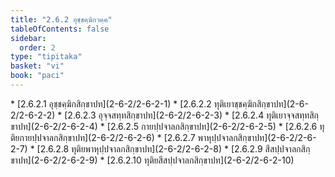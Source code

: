 ```yaml
---
title: "2.6.2 อุชฺชคฺฆิกวคฺค"
tableOfContents: false
sidebar:
  order: 2
type: "tipitaka"
basket: "vi"
book: "paci"
---
```



<DynamicBreadcrumb />



<TableOfContents book="paci" section="2.6.2">
* [2.6.2.1 อุชฺชคฺฆิกสิกฺขาปท](2-6-2/2-6-2-1)
* [2.6.2.2 ทุติเยาชฺชคฺฆิกสิกฺขาปท](2-6-2/2-6-2-2)
* [2.6.2.3 อุจฺจสทฺทสิกฺขาปท](2-6-2/2-6-2-3)
* [2.6.2.4 ทุติเยาจฺจสทฺทสิกฺขาปท](2-6-2/2-6-2-4)
* [2.6.2.5 กายปฺปจาลกสิกฺขาปท](2-6-2/2-6-2-5)
* [2.6.2.6 ทุติยกายปฺปจาลกสิกฺขาปท](2-6-2/2-6-2-6)
* [2.6.2.7 พาหุปฺปจาลกสิกฺขาปท](2-6-2/2-6-2-7)
* [2.6.2.8 ทุติยพาหุปฺปจาลกสิกฺขาปท](2-6-2/2-6-2-8)
* [2.6.2.9 สีสปฺปจาลกสิกฺขาปท](2-6-2/2-6-2-9)
* [2.6.2.10 ทุติยสีสปฺปจาลกสิกฺขาปท](2-6-2/2-6-2-10)
</TableOfContents>
